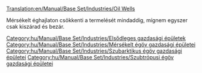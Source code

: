 [[Translation:en/Manual/Base Set/Industries/Oil Wells]]

{{hu/Manual/Base Set/Industries/Gazdasági épületek|kép=en/Manual/Base Set/Industries/Oilwells.png
|név=Olajkút
|klíma=[[hu/Manual/Éghajlatok#mersekelt|mérsékelt]], [[hu/Manual/Éghajlatok#szubarktikus|szubarktikus]], [[hu/Manual/Éghajlatok#szubtropusi|szubtrópusi]].
|elfogad=---
|előállít=[[hu/Manual/Base Set/Cargos/Olaj|olajat]].
}}

Mérsékelt éghajlaton csökkenti a termelését mindaddig, mígnem egyszer csak kiszárad és bezár.

{{hu/Manual/Base Set/Industries/Navbox Gazdasági épületek}}

[[Category:hu/Manual/Base Set/Industries/Elsődleges gazdasági épületek]]
[[Category:hu/Manual/Base Set/Industries/Mérsékelt égöv gazdasági épületei]]
[[Category:hu/Manual/Base Set/Industries/Szubarktikus égöv gazdasági épületei]]
[[Category:hu/Manual/Base Set/Industries/Szubtrópusi égöv gazdasági épületei]]